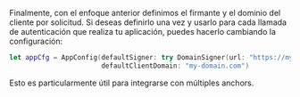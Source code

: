 
Finalmente, con el enfoque anterior definimos el firmante y el dominio del cliente por solicitud. Si deseas definirlo una vez y usarlo para cada llamada de autenticación que realiza tu aplicación, puedes hacerlo cambiando la configuración:

<CodeExample>

```swift
let appCfg = AppConfig(defaultSigner: try DomainSigner(url: "https://my-domain.com/sign"),
                       defaultClientDomain: "my-domain.com")
```

</CodeExample>

Esto es particularmente útil para integrarse con múltiples anchors.
